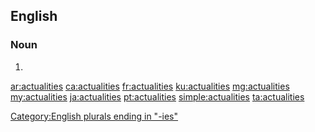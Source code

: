==English==

===Noun===
{{head|en|noun plural form}}

# {{plural of|actuality|lang=en}}

[[Category:English plurals ending in "-ies"]]

[[ar:actualities]]
[[ca:actualities]]
[[fr:actualities]]
[[ku:actualities]]
[[mg:actualities]]
[[my:actualities]]
[[ja:actualities]]
[[pt:actualities]]
[[simple:actualities]]
[[ta:actualities]]